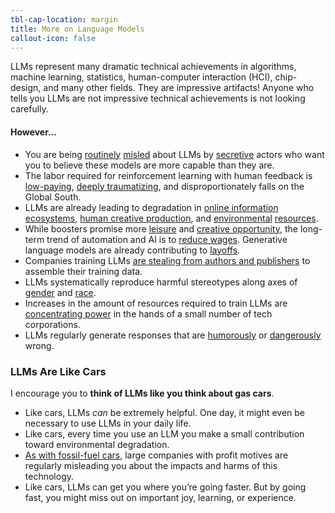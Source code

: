 ```yaml
---
tbl-cap-location: margin
title: More on Language Models
callout-icon: false
---
```


LLMs represent many dramatic technical achievements in algorithms, machine learning, statistics, human-computer interaction (HCI), chip-design, and many other fields. They are impressive artifacts! Anyone who tells you LLMs are not impressive technical achievements is not looking carefully. 

#### However...

- You are being [routinely](https://analyticsindiamag.com/did-google-bard-really-learn-bengali-on-its-own/) [misled](https://papers.ssrn.com/sol3/papers.cfm?abstract_id=4441311) about LLMs by [secretive](https://www.aisnakeoil.com/p/openais-policies-hinder-reproducible) actors who want you to believe these models are more capable than they are. 
- The labor required for reinforcement learning with human feedback is [low-paying](https://www.theverge.com/features/23764584/ai-artificial-intelligence-data-notation-labor-scale-surge-remotasks-openai-chatbots), [deeply traumatizing](https://www.wsj.com/articles/chatgpt-openai-content-abusive-sexually-explicit-harassment-kenya-workers-on-human-workers-cf191483), and disproportionately falls on the Global South. 
- LLMs are already leading to degradation in [online information ecosystems](https://www.similarweb.com/blog/insights/ai-news/stack-overflow-chatgpt/), [human creative production](https://www.npr.org/2023/02/24/1159286436/ai-chatbot-chatgpt-magazine-clarkesworld-artificial-intelligence), and [environmental](https://arxiv.org/abs/2302.08476) [resources](https://gizmodo.com/chatgpt-ai-water-185000-gallons-training-nuclear-1850324249). 
- While boosters promise more [leisure](https://www.cnbc.com/2018/01/29/bill-gates-artificial-intelligence-could-mean-longer-vacations.html) and [creative opportunity](https://twitter.com/sama/status/1627110888321978368?s=20), the long-term trend of automation and AI is to [reduce wages](https://www.forbes.com/sites/jackkelly/2021/06/18/artificial-intelligence-has-caused--50-to-70-decrease-in-wages-creating-income-inequality-and-threatening-millions-of-jobs/?sh=6bc1e5c41009). Generative language models are already contributing to [layoffs](https://www.cbsnews.com/news/ai-job-losses-artificial-intelligence-challenger-report/). 
- Companies training LLMs [are stealing from authors and publishers](https://qz.com/openai-books-piracy-microsoft-meta-google-chatgpt-bard-1850757064) to assemble their training data. 
- LLMs systematically reproduce harmful stereotypes along axes of [gender](https://www.aisnakeoil.com/p/quantifying-chatgpts-gender-bias) and [race](https://twitter.com/spiantado/status/1599462375887114240?ref_src=twsrc%5Etfw).
- Increases in the amount of resources required to train LLMs are [concentrating power](https://www.nytimes.com/2019/09/26/technology/ai-computer-expense.html) in the hands of a small number of tech corporations. 
- LLMs regularly generate responses that are [humorously](https://www.cnn.com/2023/05/27/business/chat-gpt-avianca-mata-lawyers/index.html) or [dangerously](https://www.vice.com/en/article/qjvk97/eating-disorder-helpline-disables-chatbot-for-harmful-responses-after-firing-human-staff) wrong. 


### LLMs Are Like Cars

I encourage you to **think of LLMs like you think about gas cars**. 

- Like cars, LLMs *can* be extremely helpful. One day, it might even be necessary to use LLMs in your daily life. 
- Like cars, every time you use an LLM you make a small contribution toward environmental degradation. 
- [As with fossil-fuel cars](https://www.theguardian.com/tv-and-radio/2022/apr/20/what-we-now-know-they-lied-how-big-oil-companies-betrayed-us-all), large companies with profit motives are regularly misleading you about the impacts and harms of this technology. 
- Like cars, LLMs can get you where you're going faster. But by going fast, you might miss out on important joy, learning, or experience. 
